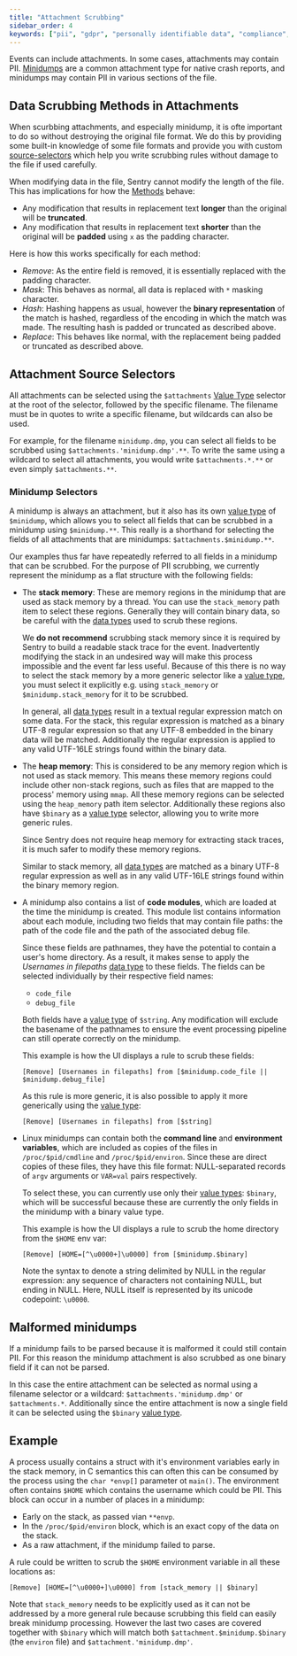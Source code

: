 ```yaml
---
title: "Attachment Scrubbing"
sidebar_order: 4
keywords: ["pii", "gdpr", "personally identifiable data", "compliance", "minidump"]
---
```



Events can include attachments. In some cases, attachments may contain PII. [Minidumps](/platforms/native/guides/minidumps) are a common attachment type for native crash reports, and minidumps may contain PII in various sections of the file.


## Data Scrubbing Methods in Attachments

When scurbbing attachments, and especially minidump, it is ofte important to do so without destroying the original file format.
We do this by providing some built-in knowledge of some file formats and provide you with custom [source-selectors](#attachment-source-selectors) which help you write scrubbing rules without damage to the file if used carefully.

When modifying data in the file, Sentry cannot modify the length of the file. This has implications for how the [Methods](../advanced-datascrubbing/#methods) behave:

- Any modification that results in replacement text **longer** than the original will be **truncated**.
- Any modification that results in replacement text **shorter** than the original will be **padded** using `x` as the padding character.

Here is how this works specifically for each method:

- *Remove*: As the entire field is removed, it is essentially replaced with the padding character.
- *Mask*: This behaves as normal, all data is replaced with `*` masking character.
- *Hash*: Hashing happens as usual, however the **binary representation** of the match is hashed, regardless of the encoding in which the match was made.  The resulting hash is padded or truncated as described above.
- *Replace*: This behaves like normal, with the replacement being padded or truncated as described above.


## Attachment Source Selectors

All attachments can be selected using the `$attachments` [Value Type](../advanced-datascrubbing/#value-types) selector at the root of the selector, followed by the specific filename.
The filename must be in quotes to write a specific filename, but wildcards can also be used.

For example, for the filename `minidump.dmp`, you can select all fields to be scrubbed using `$attachments.'minidump.dmp'.**`.
To write the same using a wildcard to select all attachments, you would write `$attachments.*.**` or even simply `$attachments.**`.


### Minidump Selectors

A minidump is always an attachment, but it also has its own [value type](../advanced-datascrubbing/#value-types) of `$minidump`, which allows you to select all fields that can be scrubbed in a minidump using `$minidump.**`.
This really is a shorthand for selecting the fields of all attachments that are minidumps: `$attachments.$minidump.**`.

Our examples thus far have repeatedly referred to all fields in a minidump that can be scrubbed.
For the purpose of PII scrubbing, we currently represent the minidump as a flat structure with the following fields:

- The **stack memory**: These are memory regions in the minidump that are used as stack memory by a thread.
  You can use the `stack_memory` path item to select these regions.
  Generally they will contain binary data, so be careful with the [data types](../advanced-datascrubbing/#data-types) used to scrub these regions.

  We **do not recommend** scrubbing stack memory since it is required by Sentry to build a readable stack trace for the event.
  Inadvertently modifying the stack in an undesired way will make this process impossible and the event far less useful.
  Because of this there is no way to select the stack memory by a more generic selector like a [value type](../advanced-datascrubbing/#value-types), you must select it explicitly e.g. using `stack_memory` or `$minidump.stack_memory` for it to be scrubbed.

  In general, all [data types](../advanced-datascrubbing/#data-types) result in a textual regular expression match on some data.
  For the stack, this regular expression is matched as a binary UTF-8 regular expression so that any UTF-8 embedded in the binary data will be matched.
  Additionally the regular expression is applied to any valid UTF-16LE strings found within the binary data.

- The **heap memory**: This is considered to be any memory region which is not used as stack memory.
  This means these memory regions could include other non-stack regions, such as files that are mapped to the process' memory using  `mmap`.
  All these memory regions can be selected using the `heap_memory` path item selector.
  Additionally these regions also have `$binary` as a [value type](../advanced-datascrubbing/#value-types) selector, allowing you to write more generic rules.

  Since Sentry does not require heap memory for extracting stack traces, it is much safer to modify these memory regions.

  Similar to stack memory, all [data types](../advanced-datascrubbing/#data-types) are matched as a binary UTF-8 regular expression as well as in any valid UTF-16LE strings found within the binary memory region.

- A minidump also contains a list of **code modules**,  which are loaded at the time the minidump is created.
  This module list contains information about each module, including two fields that may contain file paths: the path of the code file and the path of the associated debug file.

  Since these fields are pathnames, they have the potential to contain a user's home directory.
  As a result, it makes sense to apply the *Usernames in filepaths* [data type](../advanced-datascrubbing/#data-types) to these fields.
  The fields can be selected individually by their respective field names:

  * `code_file`
  * `debug_file`

  Both fields have a [value type](../advanced-datascrubbing/#value-types) of `$string`. Any modification will exclude the basename of the pathnames to ensure the event processing pipeline can still operate correctly on the minidump.

  This example is how the UI displays a rule to scrub these fields:

  ```
  [Remove] [Usernames in filepaths] from [$minidump.code_file || $minidump.debug_file]
  ```

  As this rule is more generic, it is also possible to apply it more generically using the [value type](../advanced-datascrubbing/#value-types):

  ```
  [Remove] [Usernames in filepaths] from [$string]
  ```

- Linux minidumps can contain both the **command line** and **environment variables**, which are included as copies of the files in `/proc/$pid/cmdline` and `/proc/$pid/environ`. Since these are direct copies of these files, they have this file format: NULL-separated records of `argv` arguments or `VAR=val` pairs respectively.

  To select these, you can currently use only their [value types](../advanced-datascrubbing/#value-types): `$binary`, which will be successful because these are currently the only fields in the minidump with a binary value type.

  This example is how the UI displays a rule to scrub the home directory from the `$HOME` env var:

  ```
  [Remove] [HOME=[^\u0000+]\u0000] from [$minidump.$binary]
  ```

  Note the syntax to denote a string delimited by NULL in the regular expression: any sequence of characters not containing NULL, but ending in NULL. Here, NULL itself is represented by its unicode codepoint: `\u0000`.


## Malformed minidumps

If a minidump fails to be parsed because it is malformed it could still contain PII.
For this reason the minidump attachment is also scrubbed as one binary field if it can not be parsed.

In this case the entire attachment can be selected as normal using a filename selector or a wildcard: `$attachments.'minidump.dmp'` or `$attachments.*`.
Additionally since the entire attachment is now a single field it can be selected using the `$binary` [value type](../advanced-datascrubbing/#value-types).


## Example

A process usually contains a struct with it's environment variables early in the stack memory, in C semantics this can often this can be consumed by the process using the `char *envp[]` parameter ot `main()`.
The environment often contains `$HOME` which contains the username which could be PII.
This block can occur in a number of places in a minidump:

- Early on the stack, as passed vian `**envp`.
- In the `/proc/$pid/environ` block, which is an exact copy of the data on the stack.
- As a raw attachment, if the minidump failed to parse.

A rule could be written to scrub the `$HOME` environment variable in all these locations as:

```
[Remove] [HOME=[^\u0000+]\u0000] from [stack_memory || $binary]
```

Note that `stack_memory` needs to be explicitly used as it can not be addressed by a more general rule because scrubbing this field can easily break minidump processing.
However the last two cases are covered together with `$binary` which will match both `$attachment.$minidump.$binary` (the `environ` file) and `$attachment.'minidump.dmp'`.
